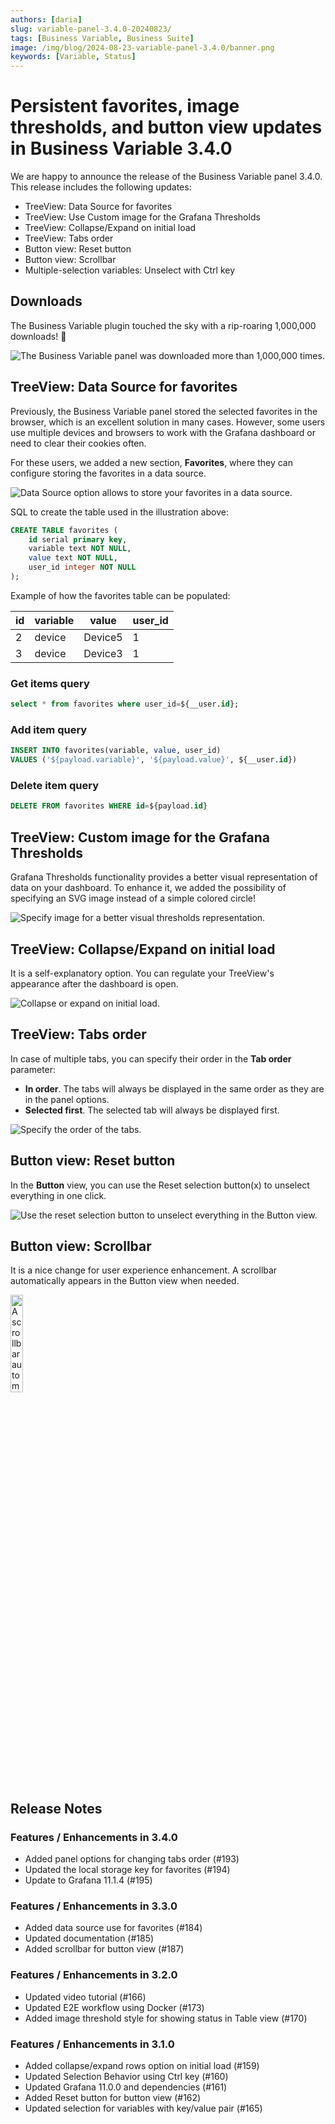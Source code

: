 ```yaml
---
authors: [daria]
slug: variable-panel-3.4.0-20240823/
tags: [Business Variable, Business Suite]
image: /img/blog/2024-08-23-variable-panel-3.4.0/banner.png
keywords: [Variable, Status]
---
```



# Persistent favorites, image thresholds, and button view updates in Business Variable 3.4.0

We are happy to announce the release of the Business Variable panel 3.4.0. This release includes the following updates:

- TreeView: Data Source for favorites
- TreeView: Use Custom image for the Grafana Thresholds
- TreeView: Collapse/Expand on initial load
- TreeView: Tabs order
- Button view: Reset button
- Button view: Scrollbar
- Multiple-selection variables: Unselect with Ctrl key

<Catalog date="August 26, 2024" />

## Downloads

The Business Variable plugin touched the sky with a rip-roaring 1,000,000 downloads! :clap:

<Image
  title="The Business Variable panel was downloaded more than 1,000,000 times."
  src="/img/blog/2024-08-23-variable-panel-3.4.0/downloads.png"
/>

## TreeView: Data Source for favorites

Previously, the Business Variable panel stored the selected favorites in the browser, which is an excellent solution in many cases.
However, some users use multiple devices and browsers to work with the Grafana dashboard or need to clear their cookies often.

For these users, we added a new section, **Favorites**, where they can configure storing the favorites in a data source.

<Image
  title="Data Source option allows to store your favorites in a data source."
  src="/img/blog/2024-08-23-variable-panel-3.4.0/fav.png"
/>

SQL to create the table used in the illustration above:

```sql
CREATE TABLE favorites (
    id serial primary key,
    variable text NOT NULL,
    value text NOT NULL,
    user_id integer NOT NULL
);
```

Example of how the favorites table can be populated:

| id  | variable | value   | user_id |
| --- | -------- | ------- | ------- |
| 2   | device   | Device5 | 1       |
| 3   | device   | Device3 | 1       |

### Get items query

```sql
select * from favorites where user_id=${__user.id};
```

### Add item query

```sql
INSERT INTO favorites(variable, value, user_id)
VALUES ('${payload.variable}', '${payload.value}', ${__user.id})
```

### Delete item query

```sql
DELETE FROM favorites WHERE id=${payload.id}
```

## TreeView: Custom image for the Grafana Thresholds

Grafana Thresholds functionality provides a better visual representation of data on your dashboard. To enhance it, we added the possibility of specifying an SVG image instead of a simple colored circle!

<Image
  title="Specify image for a better visual thresholds representation."
  src="/img/blog/2024-08-23-variable-panel-3.4.0/img.png"
/>

## TreeView: Collapse/Expand on initial load

It is a self-explanatory option. You can regulate your TreeView's appearance after the dashboard is open.

<Image
  title="Collapse or expand on initial load."
  src="/img/blog/2024-08-23-variable-panel-3.4.0/col-exp.png"
/>

## TreeView: Tabs order

In case of multiple tabs, you can specify their order in the **Tab order** parameter:

- **In order**. The tabs will always be displayed in the same order as they are in the panel options.
- **Selected first**. The selected tab will always be displayed first.

<Image
  title="Specify the order of the tabs."
  src="/img/blog/2024-08-23-variable-panel-3.4.0/order.png"
/>

## Button view: Reset button

In the **Button** view, you can use the Reset selection button(x) to unselect everything in one click.

<Image
  title="Use the reset selection button to unselect everything in the Button view."
  src="/img/blog/2024-08-23-variable-panel-3.4.0/reset.png"
/>

## Button view: Scrollbar

It is a nice change for user experience enhancement. A scrollbar automatically appears in the Button view when needed.

<Image
  title="A scrollbar automatically appears in the Button view when needed."
  src="/img/blog/2024-08-23-variable-panel-3.4.0/scroll.png"
  width="20%"
/>

<GettingStarted />

<Tutorial />

## Release Notes

### Features / Enhancements in 3.4.0

- Added panel options for changing tabs order (#193)
- Updated the local storage key for favorites (#194)
- Update to Grafana 11.1.4 (#195)

### Features / Enhancements in 3.3.0

- Added data source use for favorites (#184)
- Updated documentation (#185)
- Added scrollbar for button view (#187)

### Features / Enhancements in 3.2.0

- Updated video tutorial (#166)
- Updated E2E workflow using Docker (#173)
- Added image threshold style for showing status in Table view (#170)

### Features / Enhancements in 3.1.0

- Added collapse/expand rows option on initial load (#159)
- Updated Selection Behavior using Ctrl key (#160)
- Updated Grafana 11.0.0 and dependencies (#161)
- Added Reset button for button view (#162)
- Updated selection for variables with key/value pair (#165)

<Feedback />
